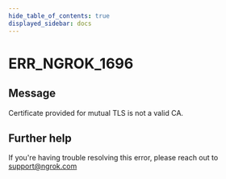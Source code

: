 ```yaml
---
hide_table_of_contents: true
displayed_sidebar: docs
---
```



# ERR_NGROK_1696

## Message

Certificate provided for mutual TLS is not a valid CA.

<ErrorDetails error="err_ngrok_1696" />

## Further help

If you're having trouble resolving this error, please reach out to [support@ngrok.com](mailto:support@ngrok.com?subject=Help%20with%20ERR_NGROK_1696)
